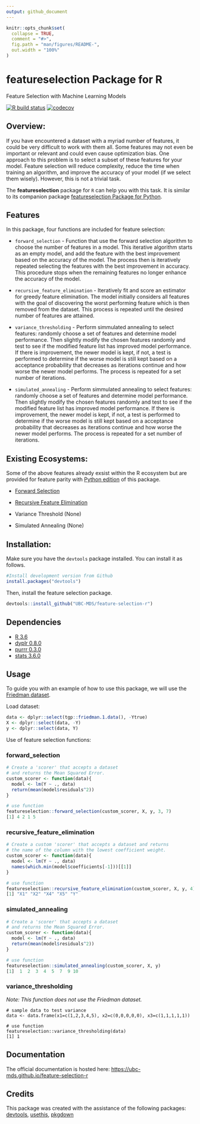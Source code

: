 ```yaml
---
output: github_document
---
```


<!-- README.md is generated from README.Rmd. Please edit that file -->

```r
knitr::opts_chunk$set(
  collapse = TRUE,
  comment = "#>",
  fig.path = "man/figures/README-",
  out.width = "100%"
)
```

# featureselection Package for R

Feature Selection with Machine Learning Models

<!-- badges: start -->
[![R build status](https://github.com/UBC-MDS/feature-selection-r/workflows/R-CMD-check/badge.svg)](https://github.com/UBC-MDS/feature-selection-r/actions)
[![codecov](https://codecov.io/gh/UBC-MDS/feature-selection-r/branch/master/graph/badge.svg)](https://codecov.io/gh/UBC-MDS/feature-selection-r)
<!-- badges: end -->

## Overview:

If you have encountered a dataset with a myriad number of features, it could be very difficult to work with them all. Some features may not even be important or relevant and could even cause optimization bias. One approach to this problem is to select a subset of these features for your model. Feature selection will reduce complexity, reduce the time when training an algorithm, and improve the accuracy of your model (if we select them wisely). However, this is not a trivial task.

The  **featureselection** package for `R` can help you with this task. It is similar to its companion package [featureselection Package for Python][1].

## Features

In this package, four functions are included for feature selection:

* `forward_selection` - Function that use the forward selection algorithm to choose the number of features in a model. This iterative algorithm starts as an empty model, and add the feature with the best improvement based on the accuracy of the model. The process then is iteratively repeated selecting the features with the best improvement in accuracy. This procedure stops when the remaining features no longer enhance the accuracy of the model.

* `recursive_feature_elimination` - Iteratively fit and score an estimator for greedy feature elimination. The model initially considers all features with the goal of discovering the worst performing feature which is then removed from the dataset. This process is repeated until the desired number of features are attained.

* `variance_thresholding` - Perform simmulated annealing to select features: randomly choose a set of features and determine model performance. Then slightly modify the chosen features randomly and test to see if the modified feature list has improved model performance. If there is improvement, the newer model is kept, if not, a test is performed to determine if the worse model is still kept based on a acceptance probability that decreases as iterations continue and how worse the newer model performs. The process is repeated for a set number of iterations.

* `simulated_annealing` - Perform simmulated annealing to select features: randomly choose a set of features and determine model performance. Then slightly modify the chosen features randomly and test to see if the modified feature list has improved model performance. If there is improvement, the newer model is kept, if not, a test is performed to determine if the worse model is still kept based on a acceptance probability that decreases as iterations continue and how worse the newer model performs. The process is repeated for a set number of iterations.

## Existing Ecosystems:

Some of the above features already exsist within the R ecosystem but are provided for feature parity with [Python edition](https://github.com/UBC-MDS/feature-selection-python) of this package.

- [Forward Selection](https://www.rdocumentation.org/packages/MXM/versions/0.9.4/topics/Forward%20selection)

- [Recursive Feature Elimination](https://www.rdocumentation.org/packages/caret/versions/6.0-85/topics/rfe)

- Variance Threshold (None)

- Simulated Annealing (None)

## Installation:

Make sure you have the `devtools` package installed. You can install it as follows.

```r
#Install development version from Github
install.packages("devtools")
```

Then, install the feature selection package.

```r
devtools::install_github("UBC-MDS/feature-selection-r")
```

## Dependencies

- [R 3.6](https://www.r-project.org/)
- [dyplr 0.8.0](https://dplyr.tidyverse.org/)
- [purrr 0.3.0](https://purrr.tidyverse.org/)
- [stats 3.6.0](https://stat.ethz.ch/R-manual/R-devel/library/stats/html/00Index.html)

## Usage

To guide you with an example of how to use this package, we will use the [Friedman dataset](https://www.rdocumentation.org/packages/tgp/versions/2.4-14/topics/friedman.1.data).

Load dataset:
```r
data <- dplyr::select(tgp::friedman.1.data(), -Ytrue)
X <- dplyr::select(data, -Y)
y <- dplyr::select(data, Y)
```

Use of feature selection functions:

### forward_selection

```r
# Create a 'scorer' that accepts a dataset
# and returns the Mean Squared Error.
custom_scorer <- function(data){
  model <- lm(Y ~ ., data)
  return(mean(model$residuals^2))
}

# use function
featureselection::forward_selection(custom_scorer, X, y, 3, 7)
[1] 4 2 1 5
```

### recursive_feature_elimination

```r
# Create a custom 'scorer' that accepts a dataset and returns
# the name of the column with the lowest coefficient weight.
custom_scorer <- function(data){
  model <- lm(Y ~ ., data)
  names(which.min(model$coefficients[-1]))[[1]]
}

# use function
featureselection::recursive_feature_elimination(custom_scorer, X, y, 4)
[1] "X1" "X2" "X4" "X5" "Y"
```

### simulated_annealing

```r
# Create a 'scorer' that accepts a dataset
# and returns the Mean Squared Error.
custom_scorer <- function(data){
  model <- lm(Y ~ ., data)
  return(mean(model$residuals^2))
}

# use function
featureselection::simulated_annealing(custom_scorer, X, y)
[1]  1  2  3  4  5  7  9 10
```

### variance_thresholding

*Note: This function does not use the Friedman dataset.*
```
# sample data to test variance
data <- data.frame(x1=c(1,2,3,4,5), x2=c(0,0,0,0,0), x3=c(1,1,1,1,1))

# use function
featureselection::variance_thresholding(data)
[1] 1
```

## Documentation

The official documentation is hosted here: [https://ubc-mds.github.io/feature-selection-r](https://ubc-mds.github.io/feature-selection-r)

## Credits

This package was created with the assistance of the following packages: [devtools][1], [usethis][2], [pkgdown][3]

[1]: https://devtools.r-lib.org
[2]: https://github.com/r-lib/usethis
[3]: https://pkgdown.r-lib.org
